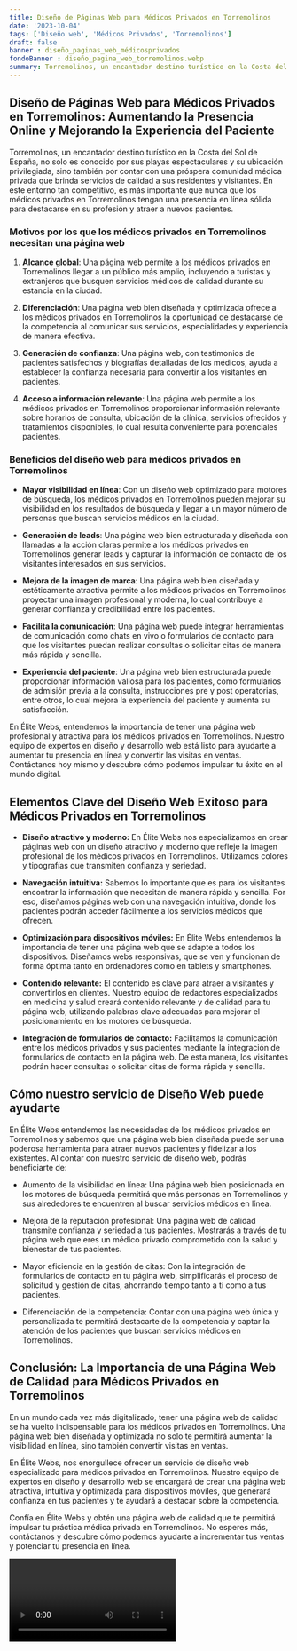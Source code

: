 ```yaml
---
title: Diseño de Páginas Web para Médicos Privados en Torremolinos
date: '2023-10-04'
tags: ['Diseño web', 'Médicos Privados', 'Torremolinos']
draft: false
banner : diseño_paginas_web_médicosprivados
fondoBanner : diseño_pagina_web_torremolinos.webp
summary: Torremolinos, un encantador destino turístico en la Costa del Sol de España, no solo es conocido por sus playas espectaculares y su ubicación privilegiada, sino también por contar con una próspera comunidad médica privada que brinda servicios de calidad a sus residentes y visitantes. En este entorno tan competitivo, es más importante que nunca que los médicos privados en Torremolinos tengan una presencia en línea sólida para destacarse en su profesión y atraer a nuevos pacientes.
---
```


## **Diseño de Páginas Web para Médicos Privados en Torremolinos: Aumentando la Presencia Online y Mejorando la Experiencia del Paciente**

Torremolinos, un encantador destino turístico en la Costa del Sol de España, no solo es conocido por sus playas espectaculares y su ubicación privilegiada, sino también por contar con una próspera comunidad médica privada que brinda servicios de calidad a sus residentes y visitantes. En este entorno tan competitivo, es más importante que nunca que los médicos privados en Torremolinos tengan una presencia en línea sólida para destacarse en su profesión y atraer a nuevos pacientes.

### **Motivos por los que los médicos privados en Torremolinos necesitan una página web**

1. **Alcance global**: Una página web permite a los médicos privados en Torremolinos llegar a un público más amplio, incluyendo a turistas y extranjeros que busquen servicios médicos de calidad durante su estancia en la ciudad.

2. **Diferenciación**: Una página web bien diseñada y optimizada ofrece a los médicos privados en Torremolinos la oportunidad de destacarse de la competencia al comunicar sus servicios, especialidades y experiencia de manera efectiva.

3. **Generación de confianza**: Una página web, con testimonios de pacientes satisfechos y biografías detalladas de los médicos, ayuda a establecer la confianza necesaria para convertir a los visitantes en pacientes.

4. **Acceso a información relevante**: Una página web permite a los médicos privados en Torremolinos proporcionar información relevante sobre horarios de consulta, ubicación de la clínica, servicios ofrecidos y tratamientos disponibles, lo cual resulta conveniente para potenciales pacientes.

### **Beneficios del diseño web para médicos privados en Torremolinos**

- **Mayor visibilidad en línea**: Con un diseño web optimizado para motores de búsqueda, los médicos privados en Torremolinos pueden mejorar su visibilidad en los resultados de búsqueda y llegar a un mayor número de personas que buscan servicios médicos en la ciudad.

- **Generación de leads**: Una página web bien estructurada y diseñada con llamadas a la acción claras permite a los médicos privados en Torremolinos generar leads y capturar la información de contacto de los visitantes interesados en sus servicios.

- **Mejora de la imagen de marca**: Una página web bien diseñada y estéticamente atractiva permite a los médicos privados en Torremolinos proyectar una imagen profesional y moderna, lo cual contribuye a generar confianza y credibilidad entre los pacientes.

- **Facilita la comunicación**: Una página web puede integrar herramientas de comunicación como chats en vivo o formularios de contacto para que los visitantes puedan realizar consultas o solicitar citas de manera más rápida y sencilla.

- **Experiencia del paciente**: Una página web bien estructurada puede proporcionar información valiosa para los pacientes, como formularios de admisión previa a la consulta, instrucciones pre y post operatorias, entre otros, lo cual mejora la experiencia del paciente y aumenta su satisfacción.

En Élite Webs, entendemos la importancia de tener una página web profesional y atractiva para los médicos privados en Torremolinos. Nuestro equipo de expertos en diseño y desarrollo web está listo para ayudarte a aumentar tu presencia en línea y convertir las visitas en ventas. Contáctanos hoy mismo y descubre cómo podemos impulsar tu éxito en el mundo digital.

<GifSeo />

<Cta />

## Elementos Clave del Diseño Web Exitoso para Médicos Privados en Torremolinos

- **Diseño atractivo y moderno:** En Élite Webs nos especializamos en crear páginas web con un diseño atractivo y moderno que refleje la imagen profesional de los médicos privados en Torremolinos. Utilizamos colores y tipografías que transmiten confianza y seriedad.

- **Navegación intuitiva:** Sabemos lo importante que es para los visitantes encontrar la información que necesitan de manera rápida y sencilla. Por eso, diseñamos páginas web con una navegación intuitiva, donde los pacientes podrán acceder fácilmente a los servicios médicos que ofrecen.

- **Optimización para dispositivos móviles:** En Élite Webs entendemos la importancia de tener una página web que se adapte a todos los dispositivos. Diseñamos webs responsivas, que se ven y funcionan de forma óptima tanto en ordenadores como en tablets y smartphones.

- **Contenido relevante:** El contenido es clave para atraer a visitantes y convertirlos en clientes. Nuestro equipo de redactores especializados en medicina y salud creará contenido relevante y de calidad para tu página web, utilizando palabras clave adecuadas para mejorar el posicionamiento en los motores de búsqueda.

- **Integración de formularios de contacto:** Facilitamos la comunicación entre los médicos privados y sus pacientes mediante la integración de formularios de contacto en la página web. De esta manera, los visitantes podrán hacer consultas o solicitar citas de forma rápida y sencilla.

## Cómo nuestro servicio de Diseño Web puede ayudarte

En Élite Webs entendemos las necesidades de los médicos privados en Torremolinos y sabemos que una página web bien diseñada puede ser una poderosa herramienta para atraer nuevos pacientes y fidelizar a los existentes. Al contar con nuestro servicio de diseño web, podrás beneficiarte de:

- Aumento de la visibilidad en línea: Una página web bien posicionada en los motores de búsqueda permitirá que más personas en Torremolinos y sus alrededores te encuentren al buscar servicios médicos en línea.

- Mejora de la reputación profesional: Una página web de calidad transmite confianza y seriedad a tus pacientes. Mostrarás a través de tu página web que eres un médico privado comprometido con la salud y bienestar de tus pacientes.

- Mayor eficiencia en la gestión de citas: Con la integración de formularios de contacto en tu página web, simplificarás el proceso de solicitud y gestión de citas, ahorrando tiempo tanto a ti como a tus pacientes.

- Diferenciación de la competencia: Contar con una página web única y personalizada te permitirá destacarte de la competencia y captar la atención de los pacientes que buscan servicios médicos en Torremolinos.

## Conclusión: La Importancia de una Página Web de Calidad para Médicos Privados en Torremolinos

En un mundo cada vez más digitalizado, tener una página web de calidad se ha vuelto indispensable para los médicos privados en Torremolinos. Una página web bien diseñada y optimizada no solo te permitirá aumentar la visibilidad en línea, sino también convertir visitas en ventas.

En Élite Webs, nos enorgullece ofrecer un servicio de diseño web especializado para médicos privados en Torremolinos. Nuestro equipo de expertos en diseño y desarrollo web se encargará de crear una página web atractiva, intuitiva y optimizada para dispositivos móviles, que generará confianza en tus pacientes y te ayudará a destacar sobre la competencia.

Confía en Élite Webs y obtén una página web de calidad que te permitirá impulsar tu práctica médica privada en Torremolinos. No esperes más, contáctanos y descubre cómo podemos ayudarte a incrementar tus ventas y potenciar tu presencia en línea.

<Video />

<CtaBot job='Médicos Privados' city='Torremolinos'/>

<Gmaps query='Torremolinos+españa+maps' />